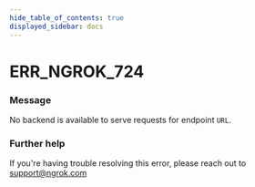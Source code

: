 ```yaml
---
hide_table_of_contents: true
displayed_sidebar: docs
---
```



# ERR_NGROK_724

### Message
No backend is available to serve requests for endpoint `URL`.

<ErrorDetails error='err_ngrok_724' />


### Further help
If you're having trouble resolving this error, please reach out to [support@ngrok.com](mailto:support@ngrok.com?subject=Help%20with%20ERR_NGROK_724)

